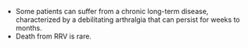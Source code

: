 - Some patients can suffer from  a chronic long-term disease, characterized by a debilitating arthralgia that can persist for weeks to months.
- Death from RRV is rare.
